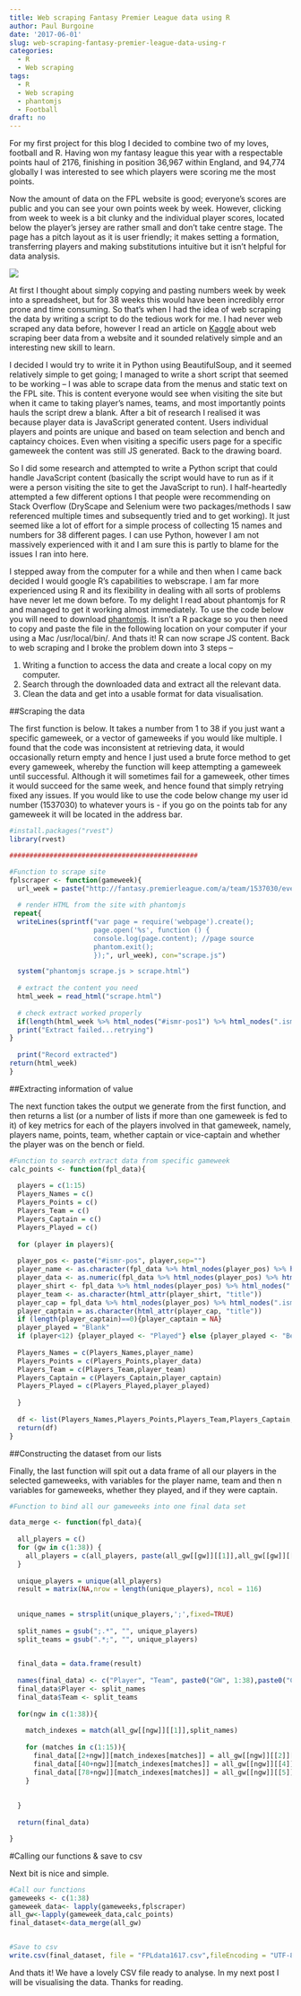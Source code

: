 ```yaml
---
title: Web scraping Fantasy Premier League data using R
author: Paul Burgoine
date: '2017-06-01'
slug: web-scraping-fantasy-premier-league-data-using-r
categories:
  - R
  - Web scraping
tags:
  - R
  - Web scraping
  - phantomjs
  - Football
draft: no
---
```


For my first project for this blog I decided to combine two of my loves, football and R. Having won my fantasy league this year with a respectable points haul of 2176, finishing in position 36,967 within England, and 94,774 globally I was interested to see which players were scoring me the most points.

Now the amount of data on the FPL website is good; everyone’s scores are public and you can see your own points week by week. However, clicking from week to week is a bit clunky and the individual player scores, located below the player’s jersey are rather small and don’t take centre stage. The page has a pitch layout as it is user friendly; it makes setting a formation, transferring players and making substitutions intuitive but it isn’t helpful for data analysis.

![](/images/fpl_jersey.png)

At first I thought about simply copying and pasting numbers week by week into a spreadsheet, but for 38 weeks this would have been incredibly error prone and time consuming. So that’s when I had the idea of web scraping the data by writing a script to do the tedious work for me. I had never web scraped any data before, however I read an article on [Kaggle](http://blog.kaggle.com/2017/01/31/scraping-for-craft-beers-a-dataset-creation-tutorial/) about web scraping beer data from a website and it sounded relatively simple and an interesting new skill to learn.

I decided I would try to write it in Python using BeautifulSoup, and it seemed relatively simple to get going; I managed to write a short script that seemed to be working – I was able to scrape data from the menus and static text on the FPL site. This is content everyone would see when visiting the site but when it came to taking player’s names, teams, and most importantly points hauls the script drew a blank. After a bit of research I realised it was because player data is JavaScript generated content. Users individual players and points are unique and based on team selection and bench and captaincy choices. Even when visiting a specific users page for a specific gameweek the content was still JS generated. Back to the drawing board.

So I did some research and attempted to write a Python script that could handle JavaScript content (basically the script would have to run as if it were a person visiting the site to get the JavaScript to run). I half-heartedly attempted a few different options I that people were recommending on Stack Overflow (DryScape and Selenium were two packages/methods I saw referenced multiple times and subsequently tried and to get working). It just seemed like a lot of effort for a simple process of collecting 15 names and numbers for 38 different pages. I can use Python, however I am not massively experienced with it and I am sure this is partly to blame for the issues I ran into here.

I stepped away from the computer for a while and then when I came back decided I would google R’s capabilities to webscrape. I am far more experienced using R and its flexibility in dealing with all sorts of problems have never let me down before. To my delight I read about phantomjs for R and managed to get it working almost immediately. To use the code below you will need to download [phantomjs](http://phantomjs.org/download.html). It isn't a R package so you then need to copy and paste the file in the following location on your computer if your using a Mac /usr/local/bin/. And thats it! R can now scrape JS content. Back to web scraping and I broke the problem down into 3 steps –
 
1. Writing a function to access the data and create a local copy on my computer.
2. Search through the downloaded data and extract all the relevant data.
3. Clean the data and get into a usable format for data visualisation.

##Scraping the data

The first function is below. It takes a number from 1 to 38 if you just want a specific gameweek, or a vector of gameweeks if you would like multiple. I found that the code was inconsistent at retrieving data, it would occasionally return empty and hence I just used a brute force method to get every gameweek, whereby the function will keep attempting a gameweek until successful. Although it will sometimes fail for a gameweek, other times it would succeed for the same week, and hence found that simply retrying fixed any issues. If you would like to use the code below change my user id number (1537030) to whatever yours is - if you go on the points tab for any gameweek it will be located in the address bar.
 

```r
#install.packages("rvest")
library(rvest)

###############################################

#Function to scrape site
fplscraper <- function(gameweek){
  url_week = paste("http://fantasy.premierleague.com/a/team/1537030/event/", gameweek, sep="")
  
  # render HTML from the site with phantomjs
 repeat{ 
  writeLines(sprintf("var page = require('webpage').create();
                     page.open('%s', function () {
                     console.log(page.content); //page source
                     phantom.exit();
                     });", url_week), con="scrape.js")

  system("phantomjs scrape.js > scrape.html")
  
  # extract the content you need
  html_week = read_html("scrape.html")
  
  # check extract worked properly
  if(length(html_week %>% html_nodes("#ismr-pos1") %>% html_nodes(".ism-element__name") %>% html_text()>0)) break
  print("Extract failed...retrying")
}
  
  print("Record extracted")
return(html_week)
}
``` 

##Extracting information of value

The next function takes the output we generate from the first function, and then returns a list (or a number of lists if more than one gameweek is fed to it) of key metrics for each of the players involved in that gameweek, namely, players name, points, team, whether captain or vice-captain and whether the player was on the bench or field.

```r

#Function to search extract data from specific gameweek
calc_points <- function(fpl_data){
  
  players = c(1:15)
  Players_Names = c()
  Players_Points = c()
  Players_Team = c()
  Players_Captain = c()
  Players_Played = c()
  
  for (player in players){
  
  player_pos <- paste("#ismr-pos", player,sep="")
  player_name <- as.character(fpl_data %>% html_nodes(player_pos) %>% html_nodes(".ism-element__name") %>% html_text())
  player_data <- as.numeric(fpl_data %>% html_nodes(player_pos) %>% html_nodes(".ism-element__data") %>% html_text())
  player_shirt <- fpl_data %>% html_nodes(player_pos) %>% html_nodes(".ism-element__shirt")
  player_team <- as.character(html_attr(player_shirt, "title"))
  player_cap = fpl_data %>% html_nodes(player_pos) %>% html_nodes(".ism-element__control--captain") %>% html_nodes(".ism-element__icon")
  player_captain = as.character(html_attr(player_cap, "title"))
  if (length(player_captain)==0){player_captain = NA}
  player_played = "Blank"
  if (player<12) {player_played <- "Played"} else {player_played <- "Benched"}
  
  Players_Names = c(Players_Names,player_name)
  Players_Points = c(Players_Points,player_data)
  Players_Team = c(Players_Team,player_team)
  Players_Captain = c(Players_Captain,player_captain)
  Players_Played = c(Players_Played,player_played)
  
  }
  
  df <- list(Players_Names,Players_Points,Players_Team,Players_Captain,Players_Played)
  return(df)
}

``` 


##Constructing the dataset from our lists

Finally, the last function will spit out a data frame of all our players in the selected gameweeks, with variables for the player name, team and then n variables for gameweeks, whether they played, and if they were captain.

```r

#Function to bind all our gameweeks into one final data set

data_merge <- function(fpl_data){
  
  all_players = c()
  for (gw in c(1:38)) {
    all_players = c(all_players, paste(all_gw[[gw]][[1]],all_gw[[gw]][[3]],sep=";"))
  }
  
  unique_players = unique(all_players)
  result = matrix(NA,nrow = length(unique_players), ncol = 116)  
  
  
  unique_names = strsplit(unique_players,';',fixed=TRUE)
  
  split_names = gsub(";.*", "", unique_players)
  split_teams = gsub(".*;", "", unique_players)
  

  final_data = data.frame(result)
  
  names(final_data) <- c("Player", "Team", paste0("GW", 1:38),paste0("CAP", 1:38),paste0("PLAY", 1:38))
  final_data$Player <- split_names
  final_data$Team <- split_teams
  
  for(ngw in c(1:38)){
    
    match_indexes = match(all_gw[[ngw]][[1]],split_names)
    
    for (matches in c(1:15)){
      final_data[[2+ngw]][match_indexes[matches]] = all_gw[[ngw]][[2]][matches]
      final_data[[40+ngw]][match_indexes[matches]] = all_gw[[ngw]][[4]][matches]
      final_data[[78+ngw]][match_indexes[matches]] = all_gw[[ngw]][[5]][matches]
    }
    
    
  }
  
  return(final_data)

}

``` 

#Calling our functions & save to csv

Next bit is nice and simple.

```r

#Call our functions
gameweeks <- c(1:38)
gameweek_data<- lapply(gameweeks,fplscraper)
all_gw<-lapply(gameweek_data,calc_points)
final_dataset<-data_merge(all_gw)


#Save to csv
write.csv(final_dataset, file = "FPLdata1617.csv",fileEncoding = "UTF-8")

``` 

And thats it! We have a lovely CSV file ready to analyse. In my next post I will be visualising the data. Thanks for reading.

